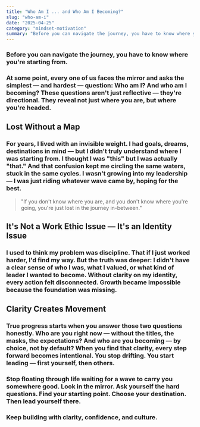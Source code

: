 ```yaml
---
title: "Who Am I ... and Who Am I Becoming?"
slug: "who-am-i"
date: "2025-04-25"
category: "mindset-motivation"
summary: "Before you can navigate the journey, you have to know where you're starting from."
---
```


<h3 className="italic text-center mb-12">
  Before you can navigate the journey, you have to know where you're starting from.
</h3>

<h3 className="mb-8">
  At some point, every one of us faces the mirror and asks the simplest — and hardest — question: Who am I? And who am I becoming? These questions aren't just reflective — they're directional. They reveal not just where you are, but where you're headed.
</h3>

## Lost Without a Map

<h3 className="mb-8">
  For years, I lived with an invisible weight. I had goals, dreams, destinations in mind — but I didn't truly understand where I was starting from. I thought I was "this" but I was actually "that." And that confusion kept me circling the same waters, stuck in the same cycles. I wasn't growing into my leadership — I was just riding whatever wave came by, hoping for the best.
</h3>

<blockquote className="border-l-4 border-pink-600 pl-4 italic text-xl mb-8">
  "If you don't know where you are, and you don't know where you're going, you're just lost in the journey in-between."
</blockquote>

## It's Not a Work Ethic Issue — It's an Identity Issue

<h3 className="mb-8">
  I used to think my problem was discipline. That if I just worked harder, I'd find my way. But the truth was deeper: I didn't have a clear sense of who I was, what I valued, or what kind of leader I wanted to become. Without clarity on my identity, every action felt disconnected. Growth became impossible because the foundation was missing.
</h3>

## Clarity Creates Movement

<h3 className="mb-8">
  True progress starts when you answer those two questions honestly. Who are you right now — without the titles, the masks, the expectations? And who are you becoming — by choice, not by default? When you find that clarity, every step forward becomes intentional. You stop drifting. You start leading — first yourself, then others.
</h3>

<h3 className="font-semibold mt-12">
  Stop floating through life waiting for a wave to carry you somewhere good. Look in the mirror. Ask yourself the hard questions. Find your starting point. Choose your destination. Then lead yourself there.
</h3>

<h3 className="text-center text-md text-gray-700 mt-16">
  Keep building with clarity, confidence, and culture.
</h3>

